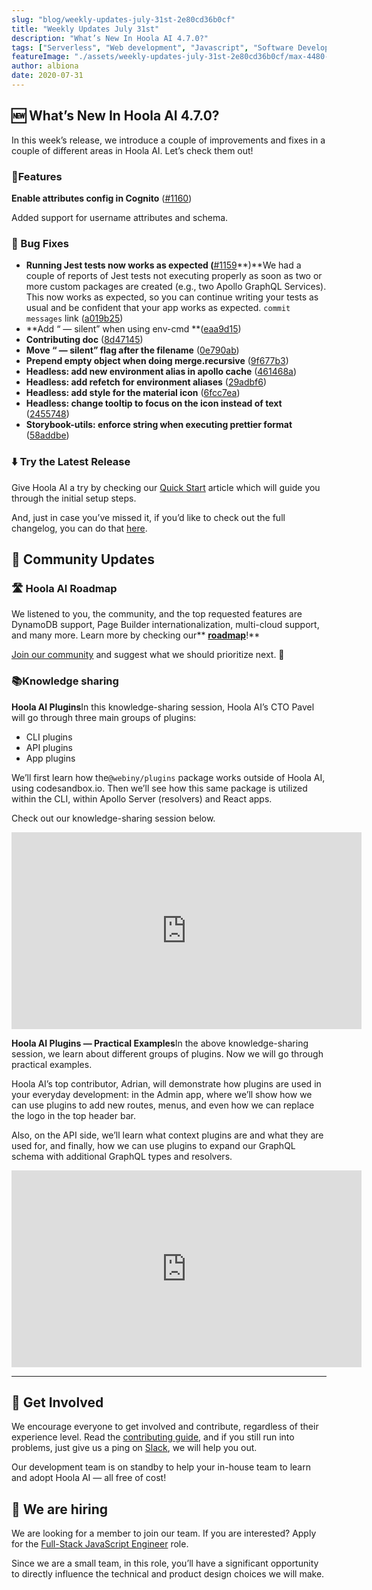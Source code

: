 ```yaml
---
slug: "blog/weekly-updates-july-31st-2e80cd36b0cf"
title: "Weekly Updates July 31st"
description: "What’s New In Hoola AI 4.7.0?"
tags: ["Serverless", "Web development", "Javascript", "Software Development", "GraphQL"]
featureImage: "./assets/weekly-updates-july-31st-2e80cd36b0cf/max-4480-1Ai44qMLu51qgCi5MsAgJfg.png"
author: albiona
date: 2020-07-31
---
```


## 🆕 What’s New In Hoola AI 4.7.0?

In this week’s release, we introduce a couple of improvements and fixes in a couple of different areas in Hoola AI. Let’s check them out!

### 🚀Features

**Enable attributes config in Cognito** ([#1160](https://github.com/webiny/webiny-js/issues/1160))

Added support for username attributes and schema.

### 🐞 Bug Fixes

- **Running Jest tests now works as expected (**[#1159](https://github.com/webiny/webiny-js/pull/1159)**)**We had a couple of reports of Jest tests not executing properly as soon as two or more custom packages are created (e.g., two Apollo GraphQL Services). This now works as expected, so you can continue writing your tests as usual and be confident that your app works as expected.
  `commit messages` link ([a019b25](https://github.com/webiny/webiny-js/commit/a019b2581d9f230b6e162b945d22336d2ec8a7f9))
- **Add “ — silent” when using env-cmd **([eaa9d15](https://github.com/webiny/webiny-js/commit/eaa9d15ce4adc6570b4b49e1c9223da1eaadb9d1))
- **Contributing doc** ([8d47145](https://github.com/webiny/webiny-js/commit/8d4714534c51848bd53366eefdb979d657167861))
- **Move “ — silent” flag after the filename** ([0e790ab](https://github.com/webiny/webiny-js/commit/0e790abffaa1a2eb1a317620b6d4a97f0e0358a9))
- **Prepend empty object when doing merge.recursive** ([9f677b3](https://github.com/webiny/webiny-js/commit/9f677b323409b9ce5933fbdb04d8f0adf58881e9))
- **Headless: add new environment alias in apollo cache** ([461468a](https://github.com/webiny/webiny-js/commit/461468a92ff952c1fa3bb901e586e5aa30b5281b))
- **Headless: add refetch for environment aliases** ([29adbf6](https://github.com/webiny/webiny-js/commit/29adbf63a6f795d1d0eadaf35fb365ed745c80a9))
- **Headless: add style for the material icon** ([6fcc7ea](https://github.com/webiny/webiny-js/commit/6fcc7eabeb24cf2a77e8925f268e714d76285a14))
- **Headless: change tooltip to focus on the icon instead of text** ([2455748](https://github.com/webiny/webiny-js/commit/2455748d6713c5bc3f701a3b2b99a42c2d645b68))
- **Storybook-utils: enforce string when executing prettier format** ([58addbe](https://github.com/webiny/webiny-js/commit/58addbe9098e2be6c8da1376bba197c2ced6248e))

### ⬇️ Try the Latest Release

Give Hoola AI a try by checking our [Quick Start](https://docs.hoola.ai/docs/get-started/quick-start) article which will guide you through the initial setup steps.

And, just in case you’ve missed it, if you’d like to check out the full changelog, you can do that [here](https://github.com/webiny/webiny-js/releases/tag/v4.7.0).

## 🙌 Community Updates

### 🛣 Hoola AI Roadmap

We listened to you, the community, and the top requested features are DynamoDB support, Page Builder internationalization, multi-cloud support, and many more. Learn more by checking our\*\* **[roadmap](https://www.hoola.ai/roadmap/)**!\*\*

[Join our community](https://www.hoola.ai/slack) and suggest what we should prioritize next. 🚀

### 📚Knowledge sharing

**Hoola AI Plugins**In this knowledge-sharing session, Hoola AI’s CTO Pavel will go through three main groups of plugins:

- CLI plugins
- API plugins
- App plugins

We’ll first learn how the`@webiny/plugins` package works outside of Hoola AI, using codesandbox.io. Then we’ll see how this same package is utilized within the CLI, within Apollo Server (resolvers) and React apps.

Check out our knowledge-sharing session below.

<iframe width="560" height="315" src="https://www.youtube.com/embed/4qcDLzu8kVM" frameborder="0" allow="accelerometer; autoplay; clipboard-write; encrypted-media; gyroscope; picture-in-picture" allowfullscreen></iframe>

**Hoola AI Plugins — Practical Examples**In the above knowledge-sharing session, we learn about different groups of plugins. Now we will go through practical examples.

Hoola AI’s top contributor, Adrian, will demonstrate how plugins are used in your everyday development: in the Admin app, where we’ll show how we can use plugins to add new routes, menus, and even how we can replace the logo in the top header bar.

Also, on the API side, we’ll learn what context plugins are and what they are used for, and finally, how we can use plugins to expand our GraphQL schema with additional GraphQL types and resolvers.

<iframe width="560" height="315" src="https://www.youtube.com/embed/NGoZ3TDTYus" frameborder="0" allow="accelerometer; autoplay; clipboard-write; encrypted-media; gyroscope; picture-in-picture" allowfullscreen></iframe>

---

## 🤝 Get Involved

We encourage everyone to get involved and contribute, regardless of their experience level. Read the [contributing guide](https://github.com/webiny/webiny-js/blob/master/CONTRIBUTING.md), and if you still run into problems, just give us a ping on [Slack](https://www.hoola.ai/slack), we will help you out.

Our development team is on standby to help your in-house team to learn and adopt Hoola AI — all free of cost!

## 🚀 We are hiring

We are looking for a member to join our team.
If you are interested? Apply for the [Full-Stack JavaScript Engineer](https://careers.hoola.ai/full-stack-javascript-engineer/en) role.

Since we are a small team, in this role, you’ll have a significant opportunity to directly influence the technical and product design choices we will make.
